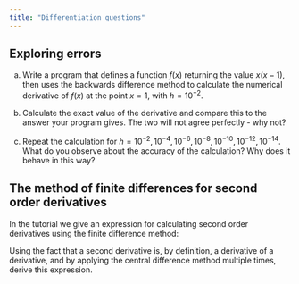 ```yaml
---
title: "Differentiation questions"
---
```


## Exploring errors

a) Write a program that defines a function $f(x)$ returning the value $x(x-1)$, then uses the backwards difference method to calculate the numerical derivative of $f(x)$ at the point $x=1$, with $h=10^{-2}$.

b) Calculate the exact value of the derivative and compare this to the answer your program gives. The two will not agree perfectly - why not?

c) Repeat the calculation for $h=10^{-2},10^{-4},10^{-6},10^{-8},10^{-10},10^{-12},10^{-14}$. What do you observe about the accuracy of the calculation? Why does it behave in this way?

## The method of finite differences for second order derivatives

In the tutorial we give an expression for calculating second order derivatives using the finite difference method:

\begin{equation}
\frac{\mathrm{d} ^2f}{\mathrm{d} x^2} \simeq \frac{f(x+h)-2f(x)+f(x-h)}{h^2}.
\end{equation}

Using the fact that a second derivative is, by definition, a derivative of a derivative, and by applying the central difference method multiple times, derive this expression.